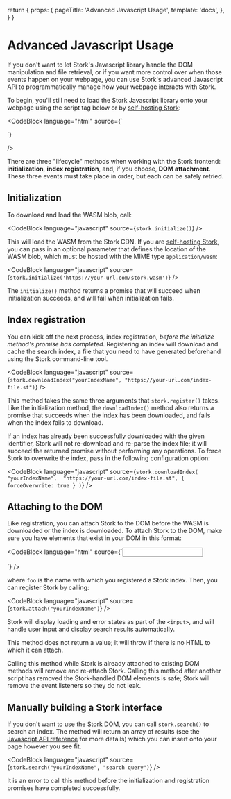   return {
    props: {
      pageTitle: 'Advanced Javascript Usage',
      template: 'docs',
    },
  }
}

# Advanced Javascript Usage

If you don't want to let Stork's Javascript library handle the DOM manipulation and file retrieval, or if you want more control over when those events happen on your webpage, you can use Stork's advanced Javascript API to programmatically manage how your webpage interacts with Stork.

To begin, you'll still need to load the Stork Javascript library onto your webpage using the script tag below or by [self-hosting Stork](/docs/self-hosting):

<CodeBlock
  language="html"
  source={`<script src="https://files.stork-search.net/stork.js"></script>
<!-- Or -->
<script src="https://your-url.com/stork.js"></script>`}
/>

There are three "lifecycle" methods when working with the Stork frontend: **initialization**, **index registration**, and, if you choose, **DOM attachment**. These three events must take place in order, but each can be safely retried.

## Initialization

To download and load the WASM blob, call:

<CodeBlock language="javascript" source={`stork.initialize()`} />

This will load the WASM from the Stork CDN. If you are [self-hosting Stork](/docs/self-hosting), you can pass in an optional parameter that defines the location of the WASM blob, which must be hosted with the MIME type `application/wasm`:

<CodeBlock
  language="javascript"
  source={`stork.initialize('https://your-url.com/stork.wasm')`}
/>

The `initialize()` method returns a promise that will succeed when initialization succeeds, and will fail when initialization fails.

## Index registration

You can kick off the next process, index registration, _before the initialize method's promise has completed_. Registering an index will download and cache the search index, a file that you need to have generated beforehand using the Stork command-line tool.

<CodeBlock
  language="javascript"
  source={`stork.downloadIndex("yourIndexName", "https://your-url.com/index-file.st")`}
/>

This method takes the same three arguments that `stork.register()` takes. Like the initialization method, the `downloadIndex()` method also returns a promise that succeeds when the index has been downloaded, and fails when the index fails to download.

If an index has already been successfully downloaded with the given identifier, Stork will not re-download and re-parse the index file; it will succeed the returned promise without performing any operations. To force Stork to overwrite the index, pass in the following configuration option:

<CodeBlock
  language="javascript"
  source={`stork.downloadIndex(
    "yourIndexName", 
    "https://your-url.com/index-file.st",
    { forceOverwrite: true }
)`}
/>

## Attaching to the DOM

Like registration, you can attach Stork to the DOM before the WASM is downloaded or the index is downloaded. To attach Stork to the DOM, make sure you have elements that exist in your DOM in this format:

<CodeBlock
  language="html"
  source={`<input data-stork="yourIndexName" />
<div data-stork="yourIndexName-results"></div>`}
/>

where `foo` is the name with which you registered a Stork index. Then, you can register Stork by calling:

<CodeBlock language="javascript" source={`stork.attach("yourIndexName")`} />

Stork will display loading and error states as part of the `<input>`, and will handle user input and display search results automatically.

This method does not return a value; it will throw if there is no HTML to which it can attach.

Calling this method while Stork is already attached to existing DOM methods will remove and re-attach Stork. Calling this method after another script has removed the Stork-handled DOM elements is safe; Stork will remove the event listeners so they do not leak.

## Manually building a Stork interface

If you don't want to use the Stork DOM, you can call `stork.search()` to search an index. The method will return an array of results (see the [Javascript API reference](/docs/js-ref) for more details) which you can insert onto your page however you see fit.

<CodeBlock
  language="javascript"
  source={`stork.search("yourIndexName", "search query")`}
/>

It is an error to call this method before the initialization and registration promises have completed successfully.
